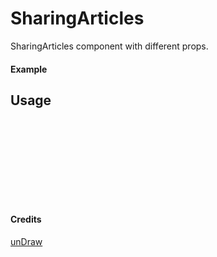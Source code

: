 
<Meta of={SharingArticles} title="unDraw/SharingArticles" />

# SharingArticles

SharingArticles component with different props.

#### Example

<Canvas of={SharingArticles.Primary} />

## Usage

```ts
import { SharingArticles } from "yadl-ui";

const Example = () => {
  return (
      <SharingArticles />
  );
};

export default Example;
```

#### Credits
[unDraw](https://undraw.co/illustrations)
